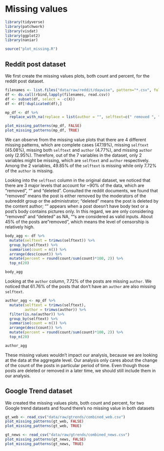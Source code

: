 # Missing values
```r
library(tidyverse)
library(patchwork)
library(visdat)
library(ggplot2)
library(naniar)

source("plot_missing.R")
```

## Reddit post dataset
We first create the missing values plots, both count and percent, for the reddit post dataset.
```r
filenames <- list.files("data/raw/reddit/daywise", pattern="*.csv", full.names=TRUE)
df <- do.call(rbind,lapply(filenames, read.csv))
df <- subset(df, select = -c(X))
df <- df[!duplicated(df),]
```

```r
mp_df <- df %>% 
  replace_with_na(replace = list(author = "", selftext=c(" removed ", " deleted ")))

plot_missing_patterns(mp_df, FALSE)
plot_missing_patterns(mp_df, TRUE)
```

We can observe from the missing value plots that there are 4 different missing patterns, which are complete cases (47.19%), missing `selftext`  (45.08%), missing both `selftext` and `author` (4.77%), and missing `author` only (2.95%). Therefore, out of the 7 variables in the dataset, only 2 variables might be missing, which are `selftext` and `author` respectively. Among the 2 variables, 49.85% of the `selftext` is missing while only 7.72% of the `author` is missing.

Looking into the `selftext` column in the original dataset, we noticed that there are 3 major levels that account for ~90% of the data, which are "removed", "" and "deleted". Consulted the reddit documents, we found that "removed" means the post is either removed by the moderators of the subreddit group or the administrator; "deleted" means the post is deleted by the content author; "" appears when a post doesn't have body text or a post's body contains pictures only. In this regard, we are only considering "removed" and "deleted" as NA, ""s are considered as valid inputs. About 45% of the posts are "removed", which means the level of censorship is relatively high. 

```r
body_agg <- df %>%
  mutate(selftext = trimws(selftext)) %>%
  group_by(selftext) %>%
  summarise(count = n()) %>%
  arrange(desc(count)) %>%
  mutate(percent = round(count/sum(count)*100, 2)) %>%
  top_n(20)

body_agg
```

Looking at the `author` column, 7.72% of the posts are missing `author`.  We noticed that 61.76% of the posts that don't have an `author` are also missing `selftext`. 
```r
author_agg <- mp_df %>%
  mutate(selftext = trimws(selftext),
         author = trimws(author)) %>%
  filter(is.na(author)) %>%
  group_by(selftext) %>%
  summarise(count = n()) %>%
  arrange(desc(count)) %>%
  mutate(percent = round(count/sum(count)*100, 2)) %>%
  top_n(20)

author_agg
```

These missing values wouldn't impact our analysis, because we are looking at the data at the aggregate level. Our analysis only cares about the change of the count of the posts in particular period of time. Even though those posts are deleted or removed in a later time, we should still include them in our analysis.

## Google Trend dataset
We created the missing values plots, both count and percent, for two Google trend datasets and found there's no missing value in both datasets
```r
gt_web <- read_csv("data/raw/gtrends/combined_web.csv")
plot_missing_patterns(gt_web, FALSE)
plot_missing_patterns(gt_web, TRUE)
```

```r
gt_news <- read_csv("data/raw/gtrends/combined_news.csv")
plot_missing_patterns(gt_news, FALSE)
plot_missing_patterns(gt_news, TRUE)
```

